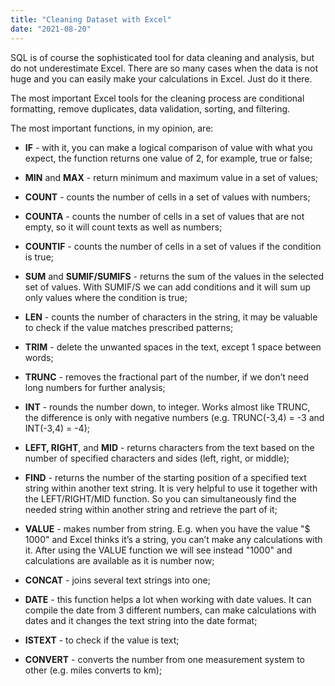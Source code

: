 ```yaml
---
title: "Cleaning Dataset with Excel"
date: "2021-08-20"
---
```

SQL is of course the sophisticated tool for data cleaning and analysis, but do not underestimate Excel. There are so many cases when the data is not huge and you can easily make your calculations in Excel. Just do it there.

The most important Excel tools for the cleaning process are conditional formatting, remove duplicates, data validation, sorting, and filtering.

The most important functions, in my opinion, are:

-   **IF** - with it, you can make a logical comparison of value with what you expect, the function returns one value of 2, for example, true or false;

-   **MIN** and **MAX** - return minimum and maximum value in a set of values;

-   **COUNT** - counts the number of cells in a set of values with numbers;

-   **COUNTA** - counts the number of cells in a set of values that are not empty, so it will count texts as well as numbers;

-   **COUNTIF** - counts the number of cells in a set of values if the condition is true;

-   **SUM** and **SUMIF/SUMIFS** - returns the sum of the values in the selected set of values. With SUMIF/S we can add conditions and it will sum up only values where the condition is true;

-   **LEN** - counts the number of characters in the string, it may be valuable to check if the value matches prescribed patterns;

-   **TRIM** - delete the unwanted spaces in the text, except 1 space between words;

-   **TRUNC** - removes the fractional part of the number, if we don’t need long numbers for further analysis;

-   **INT** - rounds the number down, to integer.
Works almost like TRUNC, the difference is only with negative numbers (e.g. TRUNC(-3,4) = -3 and INT(-3,4) = -4);

-   **LEFT, RIGHT**, and **MID** - returns characters from the text based on the number of specified characters and sides (left, right, or middle);

-   **FIND** - returns the number of the starting position of a specified text string within another text string. It is very helpful to use it together with the LEFT/RIGHT/MID function. So you can simultaneously find the needed string within another string and retrieve the part of it;

-   **VALUE** - makes number from string.
E.g. when you have the value "$ 1000" and Excel thinks it’s a string, you can’t make any calculations with it. After using the VALUE function we will see instead "1000" and calculations are available as it is number now;

-   **CONCAT** - joins several text strings into one;

-   **DATE** - this function helps a lot when working with date values. It can compile the date from 3 different numbers, can make calculations with dates and it changes the text string into the date format;

-   **ISTEXT** - to check if the value is text;

- **CONVERT** - converts the number from one measurement system to other (e.g. miles converts to km);
